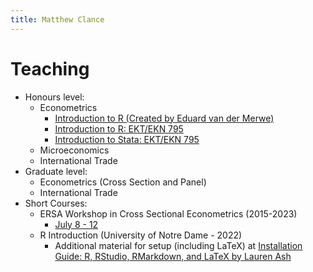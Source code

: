 ```yaml
---
title: Matthew Clance
---
```


<!-- Google tag (gtag.js) -->
<script async src="https://www.googletagmanager.com/gtag/js?id=G-FEVK27LWND"></script>
<script>
  window.dataLayer = window.dataLayer || [];
  function gtag(){dataLayer.push(arguments);}
  gtag('js', new Date());

  gtag('config', 'G-FEVK27LWND');
</script>

# Teaching

- Honours level:
  - Econometrics
    - [Introduction to R (Created by Eduard van der Merwe)](https://drive.google.com/drive/folders/1-_Z5LC-NPV9-c4til13Ov1CcsgHlk_lB?usp=sharing)
    - [Introduction to R: EKT/EKN 795](https://drive.google.com/drive/folders/1fx86ttnWd4XB9A_f7CPzZS62VDB7Tjf9?usp=sharing)
    - [Introduction to Stata: EKT/EKN 795](https://drive.google.com/drive/folders/1l4YVJ17Nhq1Tcr-dFU0XSi__WiUqzPWP?usp=sharing)
  - Microeconomics
  - International Trade
- Graduate level:
  - Econometrics (Cross Section and Panel)
  - International Trade
- Short Courses:
  - ERSA Workshop in Cross Sectional Econometrics (2015-2023)
    - [July 8 - 12](https://drive.google.com/drive/folders/162QkTBPZglXLJDd_8C-plk9R0yp_Ny_G?usp=sharing)
  - R Introduction (University of Notre Dame - 2022)
    - Additional material for setup (including LaTeX) at [Installation Guide: R, RStudio, RMarkdown, and LaTeX by Lauren Ash](https://gotellilab.github.io/Bio381/Homeworks/Installation_Instructions.html)